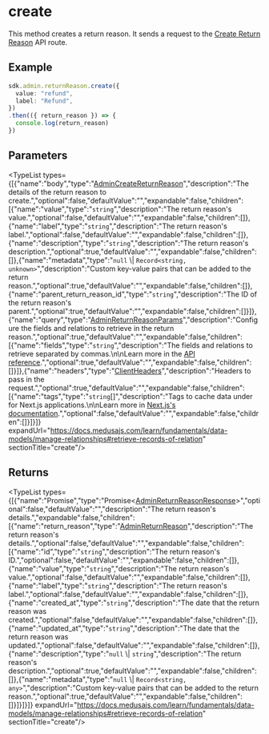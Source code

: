 
# create

This method creates a return reason. It sends a request to the
[Create Return Reason](https://docs.medusajs.com/api/admin#return-reasons\_postreturnreasons)
API route.

## Example

```ts
sdk.admin.returnReason.create({
  value: "refund",
  label: "Refund",
})
.then(({ return_reason }) => {
  console.log(return_reason)
})
```

## Parameters

<TypeList types={[{"name":"body","type":"[AdminCreateReturnReason](../../../../../types/HttpTypes/interfaces/types.HttpTypes.AdminCreateReturnReason/page.mdx)","description":"The details of the return reason to create.","optional":false,"defaultValue":"","expandable":false,"children":[{"name":"value","type":"`string`","description":"The return reason's value.","optional":false,"defaultValue":"","expandable":false,"children":[]},{"name":"label","type":"`string`","description":"The return reason's label.","optional":false,"defaultValue":"","expandable":false,"children":[]},{"name":"description","type":"`string`","description":"The return reason's description.","optional":true,"defaultValue":"","expandable":false,"children":[]},{"name":"metadata","type":"`null` \\| `Record<string, unknown>`","description":"Custom key-value pairs that can be added to the return reason.","optional":true,"defaultValue":"","expandable":false,"children":[]},{"name":"parent_return_reason_id","type":"`string`","description":"The ID of the return reason's parent.","optional":true,"defaultValue":"","expandable":false,"children":[]}]},{"name":"query","type":"[AdminReturnReasonParams](../../../../../types/HttpTypes/interfaces/types.HttpTypes.AdminReturnReasonParams/page.mdx)","description":"Configure the fields and relations to retrieve in the return reason.","optional":true,"defaultValue":"","expandable":false,"children":[{"name":"fields","type":"`string`","description":"The fields and relations to retrieve separated by commas.\n\nLearn more in the [API reference](https://docs.medusajs.com/api/store#select-fields-and-relations).","optional":true,"defaultValue":"","expandable":false,"children":[]}]},{"name":"headers","type":"[ClientHeaders](../../../types/js_sdk.admin.ClientHeaders/page.mdx)","description":"Headers to pass in the request.","optional":true,"defaultValue":"","expandable":false,"children":[{"name":"tags","type":"`string`[]","description":"Tags to cache data under for Next.js applications.\n\nLearn more in [Next.js's documentation](https://nextjs.org/docs/app/building-your-application/caching#fetch-optionsnexttags-and-revalidatetag).","optional":false,"defaultValue":"","expandable":false,"children":[]}]}]} expandUrl="https://docs.medusajs.com/learn/fundamentals/data-models/manage-relationships#retrieve-records-of-relation" sectionTitle="create"/>

## Returns

<TypeList types={[{"name":"Promise","type":"Promise&#60;[AdminReturnReasonResponse](../../../../../types/HttpTypes/interfaces/types.HttpTypes.AdminReturnReasonResponse/page.mdx)&#62;","optional":false,"defaultValue":"","description":"The return reason's details.","expandable":false,"children":[{"name":"return_reason","type":"[AdminReturnReason](../../../../../types/HttpTypes/interfaces/types.HttpTypes.AdminReturnReason/page.mdx)","description":"The return reason's details.","optional":false,"defaultValue":"","expandable":false,"children":[{"name":"id","type":"`string`","description":"The return reason's ID.","optional":false,"defaultValue":"","expandable":false,"children":[]},{"name":"value","type":"`string`","description":"The return reason's value.","optional":false,"defaultValue":"","expandable":false,"children":[]},{"name":"label","type":"`string`","description":"The return reason's label.","optional":false,"defaultValue":"","expandable":false,"children":[]},{"name":"created_at","type":"`string`","description":"The date that the return reason was created.","optional":false,"defaultValue":"","expandable":false,"children":[]},{"name":"updated_at","type":"`string`","description":"The date that the return reason was updated.","optional":false,"defaultValue":"","expandable":false,"children":[]},{"name":"description","type":"`null` \\| `string`","description":"The return reason's description.","optional":true,"defaultValue":"","expandable":false,"children":[]},{"name":"metadata","type":"`null` \\| `Record<string, any>`","description":"Custom key-value pairs that can be added to the return reason.","optional":true,"defaultValue":"","expandable":false,"children":[]}]}]}]} expandUrl="https://docs.medusajs.com/learn/fundamentals/data-models/manage-relationships#retrieve-records-of-relation" sectionTitle="create"/>
